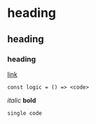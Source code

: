 # heading
## heading
### heading

[link](https://www.google.com)

```tsx
const logic = () => <code>
```
_italic_
**bold**

`single code`